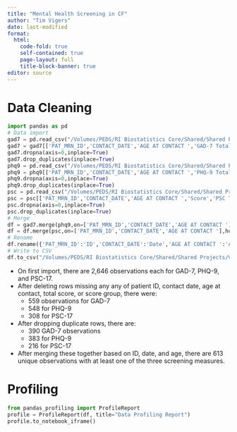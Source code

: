 ```yaml
---
title: "Mental Health Screening in CF"
author: "Tim Vigers"
date: last-modified
format:
  html:
    code-fold: true
    self-contained: true
    page-layout: full
    title-block-banner: true
editor: source
---
```


# Data Cleaning

```python
import pandas as pd
# Data import
gad7 = pd.read_csv("/Volumes/PEDS/RI Biostatistics Core/Shared/Shared Projects/Vigers/CF/Emily Muther/Mental Health Screening/Data_Raw/GAD-7_General_Anxiety_Disorder_Full_Data_data_11-15-22.csv")
gad7 = gad7[['PAT_MRN_ID','CONTACT_DATE','AGE AT CONTACT ','GAD-7 Total Score','GAD-7 Totals']]
gad7.dropna(axis=0,inplace=True)
gad7.drop_duplicates(inplace=True)
phq9 = pd.read_csv("/Volumes/PEDS/RI Biostatistics Core/Shared/Shared Projects/Vigers/CF/Emily Muther/Mental Health Screening/Data_Raw/PHQ-9_Full_Data_data_11-11-22.csv")
phq9 = phq9[['PAT_MRN_ID','CONTACT_DATE','AGE AT CONTACT ','PHQ-9 Total Score (calculated)','PHQ-9 Totals']]
phq9.dropna(axis=0,inplace=True)
phq9.drop_duplicates(inplace=True)
psc = pd.read_csv("/Volumes/PEDS/RI Biostatistics Core/Shared/Shared Projects/Vigers/CF/Emily Muther/Mental Health Screening/Data_Raw/PSC_Full_Data_data_11-11-22.csv")
psc = psc[['PAT_MRN_ID','CONTACT_DATE','AGE AT CONTACT ','Score','PSC Totals']]
psc.dropna(axis=0,inplace=True)
psc.drop_duplicates(inplace=True)
# Merge
df = gad7.merge(phq9,on=['PAT_MRN_ID','CONTACT_DATE','AGE AT CONTACT '],how="outer")
df = df.merge(psc,on=['PAT_MRN_ID','CONTACT_DATE','AGE AT CONTACT '],how="outer")
# Rename
df.rename({'PAT_MRN_ID':'ID','CONTACT_DATE':'Date','AGE AT CONTACT ':'Age','GAD-7 Total Score':'GAD-7 Total','GAD-7 Totals':'GAD-7 Group','PHQ-9 Total Score (calculated)':'PHQ-9 Total','PHQ-9 Totals':'PHQ-9 Group','Score':'PSC-17 Total','PSC Totals':'PSC-17 Group'},inplace=True,axis=1)
# Write to CSV
df.to_csv("/Volumes/PEDS/RI Biostatistics Core/Shared/Shared Projects/Vigers/CF/Emily Muther/Mental Health Screening/Data_Cleaned/cf_mental_health_screening.csv")
```

- On first import, there are 2,646 observations each for GAD-7, PHQ-9, and PSC-17. 
- After deleting rows missing any any of patient ID, contact date, age at contact, total score, or score group, there were: 
  - 559 observations for GAD-7
  - 548 for PHQ-9
  - 308 for PSC-17
- After dropping duplicate rows, there are: 
  - 390 GAD-7 observations
  - 383 for PHQ-9
  - 216 for PSC-17
- After merging these together based on ID, date, and age, there are 613 unique observations with at least one of the three screening measures. 

# Profiling

```python
from pandas_profiling import ProfileReport
profile = ProfileReport(df, title="Data Profiling Report")
profile.to_notebook_iframe()
```